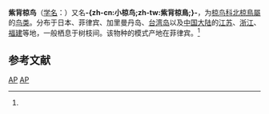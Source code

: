 {{noteTA
|T=zh-cn:紫背椋鸟; zh-tw:小椋鳥; 
|1=zh-cn:紫背椋鸟; zh-tw:小椋鳥; 
}}
{{speciesbox
| name = 紫背椋鸟
| image = Sturnus philippensis.jpg
| status = LC
| status_system = IUCN3.1
| status_ref = <ref name=iucn>{{cite web | author=BirdLife International | title=''Agropsar philippensis'' | work=[[IUCN_Red_List_of_Threatened_Species|IUCN Red List of Threatened Species]] | publisher=[[International_Union_for_Conservation_of_Nature|International Union for Conservation of Nature]] | year=2016 | url=http://www.iucnredlist.org/details/22710874/0 | accessdate=11 May 2018 | archive-date=2018-07-24 | archive-url=https://web.archive.org/web/20180724062544/http://www.iucnredlist.org/details/22710874/0 | dead-url=no }}</ref>
| genus = Agropsar
| species = philippensis
| authority = (Forster)<ref name='id2853'>{{cite web| url =http://www.bioinfo.cn/db05/BjdwSpecies.php?action=view&id=2853| title =紫背椋鸟| work =《中国动物物种编目数据库》| publisher =中国科学院微生物研究所| author =中国科学院动物研究所| accessdate =2009-04-04| deadurl =yes| archiveurl =https://web.archive.org/web/20160305030329/http://www.bioinfo.cn/db05/BjdwSpecies.php?action=view&id=2853| archivedate =2016-03-05}}</ref>
| synonyms = ''Sturnia philippensis''<br>''Sturnus philippensis''
}}

'''紫背椋鸟'''（[[学名|学名]]：{{lang|la|''Agropsar philippensis''}}）又名'''-{zh-cn:小椋鸟;zh-tw:紫背椋鳥;}-'''，为[[椋鸟科|椋鸟科]][[北椋鳥屬|北椋鳥屬]]的[[鸟类|鸟类]]。分布于日本、菲律宾、加里曼丹岛、[[台湾岛|台湾岛]]以及[[中国大陆|中国大陆]]的[[江苏|江苏]]、[[浙江|浙江]]、[[福建|福建]]等地，一般栖息于树枝间。该物种的模式产地在菲律宾。<ref name='id2853'/>

== 参考文献 ==
{{reflist}}
{{Taxonbar|from=Q1586190}}

[[Category:北椋鸟属|AP]]
[[Category:1781年描述的鸟类|AP]]

{{雀形目小作品}}